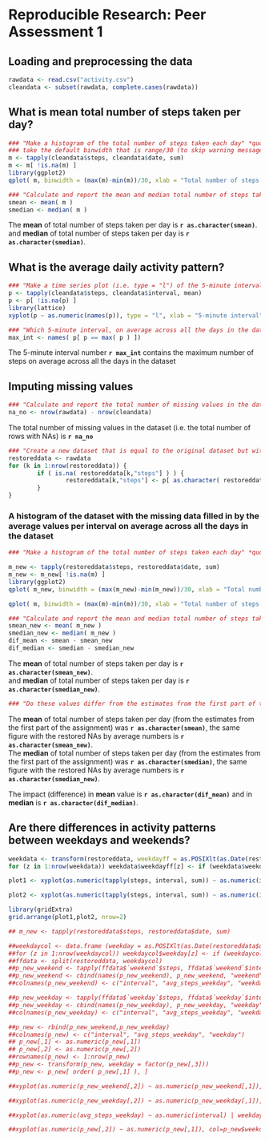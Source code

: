 # Reproducible Research: Peer Assessment 1

## Loading and preprocessing the data
```r
rawdata <- read.csv("activity.csv")
cleandata <- subset(rawdata, complete.cases(rawdata))
```

## What is mean total number of steps taken per day?
```r
### "Make a histogram of the total number of steps taken each day" *quote from assignment
### take the default binwidth that is range/30 (to skip warning message)
m <- tapply(cleandata$steps, cleandata$date, sum)
m <- m[ !is.na(m) ]
library(ggplot2)
qplot( m, binwidth = (max(m)-min(m))/30, xlab = "Total number of steps taken each day" )

### "Calculate and report the mean and median total number of steps taken per day" *quote from assignment
smean <- mean( m )
smedian <- median( m )
```
The **mean** of total number of steps taken per day is **`r as.character(smean)`**.  
and **median** of total number of steps taken per day is **`r as.character(smedian)`**.

## What is the average daily activity pattern?
```r
### "Make a time series plot (i.e. type = "l") of the 5-minute interval (x-axis) and the average number of steps taken, averaged across all days (y-axis)" *quote from assignment
p <- tapply(cleandata$steps, cleandata$interval, mean)
p <- p[ !is.na(p) ]
library(lattice)
xyplot(p ~ as.numeric(names(p)), type = "l", xlab = "5-minute interval", ylab = "Average number of steps taken, averaged across all days" )

### "Which 5-minute interval, on average across all the days in the dataset, contains the maximum number of steps?"
max_int <- names( p[ p == max( p ) ]) 
```
The 5-minute interval number **`r max_int`** contains the maximum number of steps on average across all the days in the dataset

## Imputing missing values
```r
### "Calculate and report the total number of missing values in the dataset (i.e. the total number of rows with NAs)" *quote from assignment
na_no <- nrow(rawdata) - nrow(cleandata)
```
The total number of missing values in the dataset (i.e. the total number of rows with NAs) is **`r na_no`**

```r
### "Create a new dataset that is equal to the original dataset but with the missing data filled in." *quote from assignment." I use the rounded mean for that 5-minute interval across all dataset to fill NAs.
restoreddata <- rawdata
for (k in 1:nrow(restoreddata)) {
        if ( is.na( restoreddata[k,"steps"] ) ) {
                restoreddata[k,"steps"] <- p[ as.character( restoreddata[k,"interval"] ) ]
        }
}
```

### A histogram of the dataset with the missing data filled in by the average values per interval on average across all the days in the dataset 

```r
### "Make a histogram of the total number of steps taken each day" *quote from assignment

m_new <- tapply(restoreddata$steps, restoreddata$date, sum)
m_new <- m_new[ !is.na(m) ]
library(ggplot2)
qplot( m_new, binwidth = (max(m_new)-min(m_new))/30, xlab = "Total number of steps taken each day" )

qplot( m, binwidth = (max(m)-min(m))/30, xlab = "Total number of steps taken each day" )

### "Calculate and report the mean and median total number of steps taken per day" *quote from assignment
smean_new <- mean( m_new )
smedian_new <- median( m_new )
dif_mean <- smean - smean_new
dif_median <- smedian - smedian_new
```
The **mean** of total number of steps taken per day is **`r as.character(smean_new)`**.  
and **median** of total number of steps taken per day is **`r as.character(smedian_new)`**.

```r
### "Do these values differ from the estimates from the first part of the assignment? What is the impact of imputing missing data on the estimates of the total daily number of steps?" *quote from assignment" *quote from assignment
```
The **mean** of total number of steps taken per day (from the estimates from the first part of the assignment) was **`r as.character(smean)`**, the same figure with the restored NAs by average numbers is **`r as.character(smean_new)`**.  
The **median** of total number of steps taken per day (from the estimates from the first part of the assignment) was **`r as.character(smedian)`**, the same figure with the restored NAs by average numbers is **`r as.character(smedian_new)`**.

The impact (difference) in **mean** value is **`r as.character(dif_mean)`** and in **median** is **`r as.character(dif_median)`**.

## Are there differences in activity patterns between weekdays and weekends?
```r

weekdata <- transform(restoreddata, weekdayff = as.POSIXlt(as.Date(restoreddata$date))$wday)
for (z in 1:nrow(weekdata)) weekdata$weekdayff[z] <- if (weekdata$weekdayff[z] %in% c(0,6)) "weekend" else "weekday"

plot1 <- xyplot(as.numeric(tapply(steps, interval, sum)) ~ as.numeric(interval) | weekdayff, data = subset(weekdata, weekdata$weekday == "weekday"), type = "l", xlab = "Interval", ylab = "Number of steps" )

plot2 <- xyplot(as.numeric(tapply(steps, interval, sum)) ~ as.numeric(interval) | weekdayff, data = subset(weekdata, weekdata$weekday == "weekend"), type = "l", xlab = "Interval", ylab = "Number of steps" )

library(gridExtra)
grid.arrange(plot1,plot2, nrow=2)

## m_new <- tapply(restoreddata$steps, restoreddata$date, sum)

##weekdaycol <- data.frame (weekday = as.POSIXlt(as.Date(restoreddata$date))$wday)
##for (z in 1:nrow(weekdaycol)) weekdaycol$weekday[z] <- if (weekdaycol$weekday[z] %in% c(0,6)) "weekend" else "weekday"
##ffdata <- split(restoreddata, weekdaycol)
##p_new_weekend <- tapply(ffdata$`weekend`$steps, ffdata$`weekend`$interval, mean)
##p_new_weekend <- cbind(names(p_new_weekend), p_new_weekend, "weekend")
##colnames(p_new_weekend) <- c("interval", "avg_steps_weekday", "weekday")

##p_new_weekday <- tapply(ffdata$`weekday`$steps, ffdata$`weekday`$interval, mean)
##p_new_weekday <- cbind(names(p_new_weekday), p_new_weekday, "weekday")
##colnames(p_new_weekday) <- c("interval", "avg_steps_weekday", "weekday")

##p_new <- rbind(p_new_weekend,p_new_weekday)
##colnames(p_new) <- c("interval", "avg_steps_weekday", "weekday")
## p_new[,1] <- as.numeric(p_new[,1])
## p_new[,2] <- as.numeric(p_new[,2])
##rownames(p_new) <- 1:nrow(p_new)
##p_new <- transform(p_new, weekday = factor(p_new[,3]))
##p_new <- p_new[ order( p_new[,1] ), ]

##xyplot(as.numeric(p_new_weekend[,2]) ~ as.numeric(p_new_weekend[,1]), type = "l", xlab = "Interval", ylab = "Number of steps" )

##xyplot(as.numeric(p_new_weekday[,2]) ~ as.numeric(p_new_weekday[,1]), type = "l", xlab = "Interval", ylab = "Number of steps" )

##xyplot(as.numeric(avg_steps_weekday) ~ as.numeric(interval) | weekday, data = p_new, type = "l", layout = c(1, 2), xlab = "Interval", ylab = "Number of steps" )

##xyplot(as.numeric(p_new[,2]) ~ as.numeric(p_new[,1]), col=p_new$weekday, layout = c(1, 2) )

```
